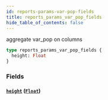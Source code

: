 ```yaml
---
id: reports-params-var-pop-fields
title: reports_params_var_pop_fields
hide_table_of_contents: false
---
```


aggregate var_pop on columns

```graphql
type reports_params_var_pop_fields {
  height: Float
}
```

### Fields

#### [`height`](#) ([`Float`](../scalars/float))
